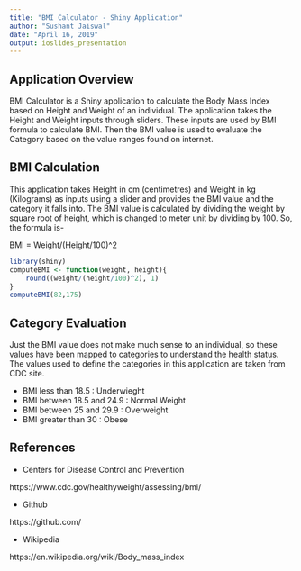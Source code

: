 ---
title: "BMI Calculator - Shiny Application"
author: "Sushant Jaiswal"
date: "April 16, 2019"
output: ioslides_presentation
---

## Application Overview

BMI Calculator is a Shiny application to calculate the Body Mass Index based on Height and Weight of an individual. The application takes the Height and Weight inputs through sliders. These inputs are used by BMI formula to calculate BMI. Then the BMI value is used to evaluate the Category based on the value ranges found on internet.

## BMI Calculation
This application takes Height in cm (centimetres) and Weight in kg (Kilograms) as inputs using a slider and provides the BMI value and the category it falls into. The BMI value is calculated by dividing the weight by square root of height, which is changed to meter unit by dividing by 100. So, the formula is-

BMI = Weight/(Height/100)^2

```{r warning=FALSE, message=FALSE, echo=TRUE}
library(shiny)
computeBMI <- function(weight, height){ 
    round((weight/(height/100)^2), 1)
}
computeBMI(82,175)
```

## Category Evaluation
Just the BMI value does not make much sense to an individual, so these values have been mapped to categories to understand the health status. The values used to define the categories in this application are taken from CDC site.

- BMI less than 18.5 : Underwieght
- BMI between 18.5 and 24.9 : Normal Weight
- BMI between 25 and 29.9 : Overweight
- BMI greater than 30 : Obese

## References

- Centers for Disease Control and Prevention

https://www.cdc.gov/healthyweight/assessing/bmi/

- Github

https://github.com/

- Wikipedia

https://en.wikipedia.org/wiki/Body_mass_index
